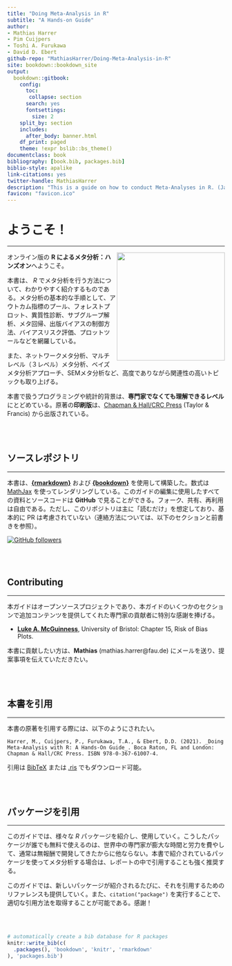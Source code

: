 ```yaml
--- 
title: "Doing Meta-Analysis in R"
subtitle: "A Hands-on Guide"
author: 
- Mathias Harrer 
- Pim Cuijpers
- Toshi A. Furukawa
- David D. Ebert
github-repo: "MathiasHarrer/Doing-Meta-Analysis-in-R"
site: bookdown::bookdown_site
output: 
  bookdown::gitbook:
    config: 
      toc:
       collapse: section
      search: yes
      fontsettings:
        size: 2
    split_by: section
    includes:
      after_body: banner.html
    df_print: paged
    theme: !expr bslib::bs_theme()
documentclass: book
bibliography: [book.bib, packages.bib]
biblio-style: apalike
link-citations: yes
twitter-handle: MathiasHarrer
description: "This is a guide on how to conduct Meta-Analyses in R. (Japanese version)"
favicon: "favicon.ico"
---
```




# ようこそ！ {- #index}

---

<a href="https://www.routledge.com/Doing-Meta-Analysis-with-R-A-Hands-On-Guide/Harrer-Cuijpers-Furukawa-Ebert/p/book/9780367610074" target="_blank"><img src="images/cover.png" width="250" align="right" alt="" class="cover" /></a> オンライン版の **R によるメタ分析：ハンズオン**へようこそ。

本書は、 _R_ でメタ分析を行う方法について、わかりやすく紹介するものである。メタ分析の基本的な手順として、アウトカム指標のプール、フォレストプロット、異質性診断、サブグループ解析、メタ回帰、出版バイアスの制御方法、バイアスリスク評価、プロットツールなどを網羅している。

また、ネットワークメタ分析、マルチレベル（３レベル）メタ分析、ベイズメタ分析アプローチ、SEMメタ分析など、高度でありながら関連性の高いトピックも取り上げる。

本書で扱うプログラミングや統計的背景は、**専門家でなくても理解できるレベル**にとどめている。原著の**印刷版**は、[Chapman & Hall/CRC Press](https://www.routledge.com/Doing-Meta-Analysis-with-R-A-Hands-On-Guide/Harrer-Cuijpers-Furukawa-Ebert/p/book/9780367610074) (Taylor & Francis) から出版されている。


<br></br>

## ソースレポジトリ {-}

---

本書は、[**{rmarkdown}**](https://rmarkdown.rstudio.com/docs/) および [**{bookdown}**](https://bookdown.org/) を使用して構築した。数式は [MathJax](http://docs.mathjax.org/en/latest/index.html) を使ってレンダリングしている。このガイドの編集に使用したすべての資料とソースコードは **GitHub** で見ることができる。フォーク、共有、再利用は自由である。ただし、このリポジトリは主に「読むだけ」を想定しており、基本的に PR は考慮されていない（連絡方法については、以下のセクションと前書きを参照）。  

[![GitHub followers](https://img.shields.io/badge/View Repository-100000?style=for-the-badge&logo=github&logoColor=white)](https://github.com/MathiasHarrer/Doing-Meta-Analysis-in-R)



<br></br>

## Contributing {-}

---

本ガイドはオープンソースプロジェクトであり、本ガイドのいくつかのセクションで追加コンテンツを提供してくれた専門家の貢献者に特別な感謝を捧げる。

* [**Luke A. McGuinness**](https://twitter.com/mcguinlu), University of Bristol: Chapter 15, Risk of Bias Plots.

本書に貢献したい方は、**Mathias** (mathias.harrer@fau.de) にメールを送り、提案事項を伝えていただきたい。

<br></br>

## 本書を引用 {-}

---

本書の原著を引用する際には、以下のようにされたい。

```block
Harrer, M., Cuijpers, P., Furukawa, T.A., & Ebert, D.D. (2021). _Doing Meta-Analysis with R: A Hands-On Guide_. Boca Raton, FL and London: Chapman & Hall/CRC Press. ISBN 978-0-367-61007-4.
```

引用は [BibTeX](https://www.protectlab.org/meta-analysis-in-r/data/citation.bib) または [.ris](https://www.protectlab.org/meta-analysis-in-r/data/citation.ris) でもダウンロード可能。


<br></br>


## パッケージを引用 {-}

---

このガイドでは、様々な _R_ パッケージを紹介し、使用していく。こうしたパッケージが誰でも無料で使えるのは、世界中の専門家が膨大な時間と労力を費やして、通常は無報酬で開発してきたからに他ならない。本書で紹介されているパッケージを使ってメタ分析する場合は、レポートの中で引用することも強く推奨する。

このガイドでは、新しいパッケージが紹介されるたびに、それを引用するためのリファレンスも提供していく。また、`citation("package")` を実行することで、適切な引用方法を取得することが可能である。感謝！


<br></br>

```r
# automatically create a bib database for R packages
knitr::write_bib(c(
  .packages(), 'bookdown', 'knitr', 'rmarkdown'
), 'packages.bib')
```
